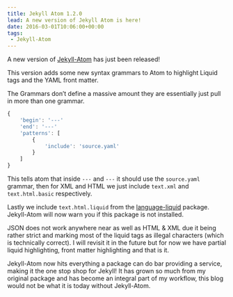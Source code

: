 ```yaml
---
title: Jekyll Atom 1.2.0
lead: A new version of Jekyll Atom is here!
date: 2016-03-01T10:06:00+00:00
tags:
 - Jekyll-Atom
---
```

A new version of [Jekyll-Atom](https://atom.io/packages/jekyll) has just been released!

This version adds some new syntax grammars to Atom to highlight Liquid tags and the YAML front matter.

The Grammars don’t define a massive amount they are essentially just pull in more than one grammar.

```js
{
    'begin': '---'
    'end': '---'
    'patterns': [
        {
            'include': 'source.yaml'
        }
    ]
}
```

This tells atom that inside `---` and `---` it should use the `source.yaml` grammar, then for XML and HTML we just include `text.xml` and `text.html.basic` respectively.

Lastly we include `text.html.liquid` from the [language-liquid](https://atom.io/packages/language-liquid) package. Jekyll-Atom will now warn you if this package is not installed.

JSON does not work anywhere near as well as HTML & XML due it being rather strict and marking most of the liquid tags as illegal characters (which is technically correct). I will revisit it in the future but for now we have partial liquid highlighting, front matter highlighting and that is it.

Jekyll-Atom now hits everything a package can do bar providing a service, making it the one stop shop for Jekyll! It has grown so much from my original package and has become an integral part of my workflow, this blog would not be what it is today without Jekyll-Atom.
